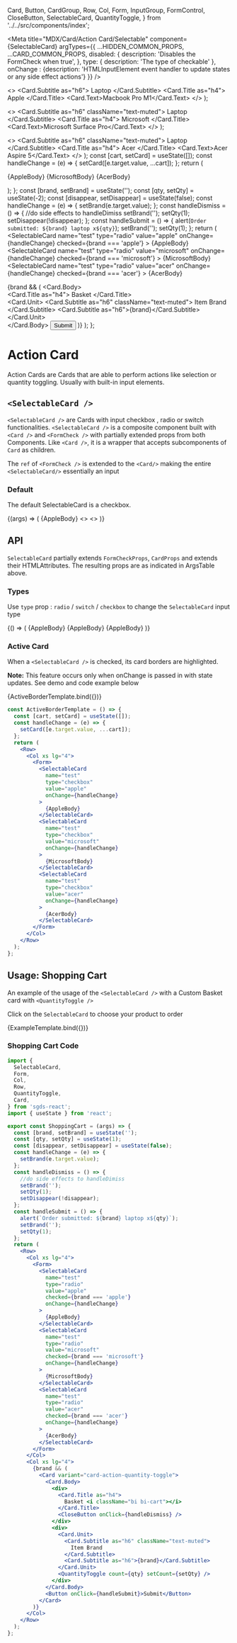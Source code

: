   Card,
  Button,
  CardGroup,
  Row,
  Col,
  Form,
  InputGroup,
  FormControl,
  CloseButton,
  SelectableCard,
  QuantityToggle,
} from '../../src/components/index';

<Meta
  title="MDX/Card/Action Card/Selectable"
  component={SelectableCard}
  argTypes={{
    ...HIDDEN_COMMON_PROPS,
    ...CARD_COMMON_PROPS,
    disabled: {
      description: 'Disables the FormCheck when true',
    },
    type: { description: 'The type of checkable' },
    onChange : {description: 'HTMLInputElement event handler to update states or any side effect actions'}
  }}
/>

  <>
    <Card.Subtitle as="h6">
      <i className="bi bi-box"></i>Laptop
    </Card.Subtitle>
    <Card.Title as="h4">
      Apple <i className="bi bi-apple"></i>
    </Card.Title>
    <Card.Text>Macbook Pro M1</Card.Text>
  </>
);

  <>
    <Card.Subtitle as="h6" className="text-muted">
      <i className="bi bi-box"></i>Laptop
    </Card.Subtitle>
    <Card.Title as="h4">
      Microsoft <i className="bi bi-microsoft"></i>
    </Card.Title>
    <Card.Text>Microsoft Surface Pro</Card.Text>
  </>
);

  <>
    <Card.Subtitle as="h6" className="text-muted">
      <i className="bi bi-box"></i>Laptop
    </Card.Subtitle>
    <Card.Title as="h4">
      Acer <i className="bi bi-laptop"></i>
    </Card.Title>
    <Card.Text>Acer Aspire 5</Card.Text>
  </>
);
  const [cart, setCard] = useState([]);
  const handleChange = (e) => {
    setCard([e.target.value, ...cart]);
  };
  return (
    <Row>
      <Col xs lg="4">
        <Form>
          <SelectableCard
            name="test"
            type="checkbox"
            value="apple"
            onChange={handleChange}
          >
            {AppleBody}
          </SelectableCard>
          <SelectableCard
            name="test"
            type="checkbox"
            value="microsoft"
            onChange={handleChange}
          >
            {MicrosoftBody}
          </SelectableCard>
          <SelectableCard
            name="test"
            type="checkbox"
            value="acer"
            onChange={handleChange}
          >
            {AcerBody}
          </SelectableCard>
        </Form>
      </Col>
    </Row>
  );
};
  const [brand, setBrand] = useState('');
  const [qty, setQty] = useState(-2);
  const [disappear, setDisappear] = useState(false);
  const handleChange = (e) => {
    setBrand(e.target.value);
  };
  const handleDismiss = () => {
    //do side effects to handleDimiss
    setBrand('');
    setQty(1);
    setDisappear(!disappear);
  };
  const handleSubmit = () => {
    alert(`Order submitted: ${brand} laptop x${qty}`);
    setBrand('');
    setQty(1);
  };
  return (
    <Row>
      <Col xs lg="4">
        <Form>
          <SelectableCard
            name="test"
            type="radio"
            value="apple"
            onChange={handleChange}
            checked={brand === 'apple'}
          >
            {AppleBody}
          </SelectableCard>
          <SelectableCard
            name="test"
            type="radio"
            value="microsoft"
            onChange={handleChange}
            checked={brand === 'microsoft'}
          >
            {MicrosoftBody}
          </SelectableCard>
          <SelectableCard
            name="test"
            type="radio"
            value="acer"
            onChange={handleChange}
            checked={brand === 'acer'}
          >
            {AcerBody}
          </SelectableCard>
        </Form>
      </Col>
      <Col xs lg="5">
        {brand && (
          <Card variant="card-action-quantity-toggle">
            <Card.Body>
              <div>
                <Card.Title as="h4">
                  Basket <i className="bi bi-cart"></i>
                </Card.Title>
                <CloseButton onClick={handleDismiss} />
              </div>
              <div>
                <Card.Unit>
                  <Card.Subtitle as="h6" className="text-muted">
                    Item Brand
                  </Card.Subtitle>
                  <Card.Subtitle as="h6">{brand}</Card.Subtitle>
                </Card.Unit>
                <QuantityToggle count={qty} setCount={setQty} />
              </div>
            </Card.Body>
            <Button onClick={handleSubmit}>Submit</Button>
          </Card>
        )}
      </Col>
    </Row>
  );
};

# Action Card

Action Cards are Cards that are able to perform actions like selection or quantity toggling. Usually with built-in input elements.

## `<SelectableCard />`

`<SelectableCard />` are Cards with input checkbox , radio or switch functionalities.
`<SelectableCard />` is a composite component built with `<Card />` and `<FormCheck />` with partially extended props from both Components.
Like `<Card />`, it is a wrapper that accepts subcomponents of `Card` as children.

The `ref` of `<FormCheck />` is extended to the `<Card/>` making the entire `<SelectableCard/>` essentially an input

### Default

The default SelectableCard is a checkbox.

<Canvas>
  <Story name="Default SelectableCard">
    {(args) => (
      <Row>
        <Col xs>
          <SelectableCard {...args}>{AppleBody}</SelectableCard>
        </Col>
        <Col xs>
          <></>
        </Col>
        <Col xs>
          <></>
        </Col>
      </Row>
    )}
  </Story>
</Canvas>

## API

<ArgsTable story="Default SelectableCard" />

`SelectableCard` partially extends `FormCheckProps`, `CardProps` and extends their HTMLAttributes. The resulting props are as indicated in ArgsTable above.

### Types

Use `type` prop : `radio` / `switch` / `checkbox` to change the `SelectableCard` input type

<Canvas>
  <Story name="Types">
    {() => (
      <Row>
        <Col xs>
          <SelectableCard type="checkbox">{AppleBody}</SelectableCard>
        </Col>
        <Col xs>
          <SelectableCard type="radio">{AppleBody}</SelectableCard>
        </Col>
        <Col xs>
          <SelectableCard type="switch">{AppleBody}</SelectableCard>
        </Col>
      </Row>
    )}
  </Story>
</Canvas>

### Active Card

When a `<SelectableCard />` is checked, its card borders are highlighted.

**Note:** This feature occurs only when onChange is passed in with state updates. See demo and code example below

<Canvas>
  <Story name="Active Card">{ActiveBorderTemplate.bind({})}</Story>
</Canvas>

```jsx
const ActiveBorderTemplate = () => {
  const [cart, setCard] = useState([]);
  const handleChange = (e) => {
    setCard([e.target.value, ...cart]);
  };
  return (
    <Row>
      <Col xs lg="4">
        <Form>
          <SelectableCard
            name="test"
            type="checkbox"
            value="apple"
            onChange={handleChange}
          >
            {AppleBody}
          </SelectableCard>
          <SelectableCard
            name="test"
            type="checkbox"
            value="microsoft"
            onChange={handleChange}
          >
            {MicrosoftBody}
          </SelectableCard>
          <SelectableCard
            name="test"
            type="checkbox"
            value="acer"
            onChange={handleChange}
          >
            {AcerBody}
          </SelectableCard>
        </Form>
      </Col>
    </Row>
  );
};
```

## Usage: Shopping Cart

An example of the usage of the `<SelectableCard />` with a Custom Basket card with `<QuantityToggle />`

Click on the `SelectableCard` to choose your product to order

<Canvas>
  <Story name="Usage Example">{ExampleTemplate.bind({})}</Story>
</Canvas>

### Shopping Cart Code

```jsx
import {
  SelectableCard,
  Form,
  Col,
  Row,
  QuantityToggle,
  Card,
} from 'sgds-react';
import { useState } from 'react';

export const ShoppingCart = (args) => {
  const [brand, setBrand] = useState('');
  const [qty, setQty] = useState(1);
  const [disappear, setDisappear] = useState(false);
  const handleChange = (e) => {
    setBrand(e.target.value);
  };
  const handleDismiss = () => {
    //do side effects to handleDimiss
    setBrand('');
    setQty(1);
    setDisappear(!disappear);
  };
  const handleSubmit = () => {
    alert(`Order submitted: ${brand} laptop x${qty}`);
    setBrand('');
    setQty(1);
  };
  return (
    <Row>
      <Col xs lg="4">
        <Form>
          <SelectableCard
            name="test"
            type="radio"
            value="apple"
            checked={brand === 'apple'}
            onChange={handleChange}
          >
            {AppleBody}
          </SelectableCard>
          <SelectableCard
            name="test"
            type="radio"
            value="microsoft"
            checked={brand === 'microsoft'}
            onChange={handleChange}
          >
            {MicrosoftBody}
          </SelectableCard>
          <SelectableCard
            name="test"
            type="radio"
            value="acer"
            checked={brand === 'acer'}
            onChange={handleChange}
          >
            {AcerBody}
          </SelectableCard>
        </Form>
      </Col>
      <Col xs lg="4">
        {brand && (
          <Card variant="card-action-quantity-toggle">
            <Card.Body>
              <div>
                <Card.Title as="h4">
                  Basket <i className="bi bi-cart"></i>
                </Card.Title>
                <CloseButton onClick={handleDismiss} />
              </div>
              <div>
                <Card.Unit>
                  <Card.Subtitle as="h6" className="text-muted">
                    Item Brand
                  </Card.Subtitle>
                  <Card.Subtitle as="h6">{brand}</Card.Subtitle>
                </Card.Unit>
                <QuantityToggle count={qty} setCount={setQty} />
              </div>
            </Card.Body>
            <Button onClick={handleSubmit}>Submit</Button>
          </Card>
        )}
      </Col>
    </Row>
  );
};
```
